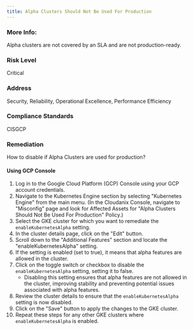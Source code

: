 ```yaml
---
title: Alpha Clusters Should Not Be Used For Production
---
```


### More Info:

Alpha clusters are not covered by an SLA and are not production-ready.

### Risk Level

Critical

### Address

Security, Reliability, Operational Excellence, Performance Efficiency

### Compliance Standards

CISGCP

### Remediation

How to disable if Alpha Clusters are used for production?

#### Using GCP Console

1. Log in to the Google Cloud Platform (GCP) Console using your GCP account credentials.
2. Navigate to the Kubernetes Engine section by selecting "Kubernetes Engine" from the main menu.
   (In the Cloudanix Console, navigate to "Misconfig" page and look for Affected Assets for "Alpha Clusters Should Not Be Used For Production" Policy.)
3. Select the GKE cluster for which you want to remediate the `enableKubernetesAlpha` setting.
4. In the cluster details page, click on the "Edit" button.
5. Scroll down to the "Additional Features" section and locate the "enableKubernetesAlpha" setting.
6. If the setting is enabled (set to true), it means that alpha features are allowed in the cluster.
7. Click on the toggle switch or checkbox to disable the `enableKubernetesAlpha` setting, setting it to false.
   - Disabling this setting ensures that alpha features are not allowed in the cluster, improving stability and preventing potential issues associated with alpha features.
8. Review the cluster details to ensure that the `enableKubernetesAlpha` setting is now disabled.
9. Click on the "Save" button to apply the changes to the GKE cluster.
10. Repeat these steps for any other GKE clusters where `enableKubernetesAlpha` is enabled.

